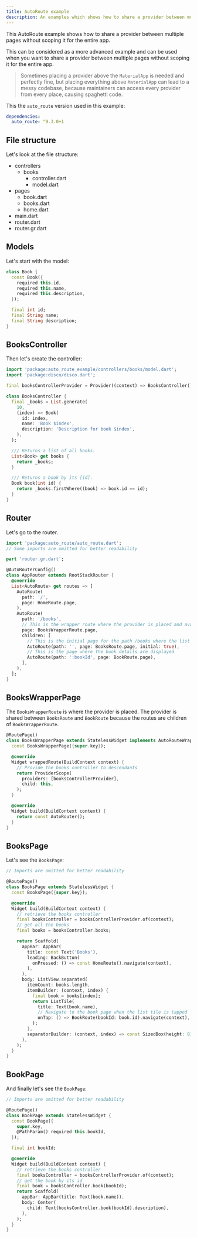 ```yaml
---
title: AutoRoute example
description: An examples which shows how to share a provider between multiple pages without scoping the entire app.
---
```


<LinkCard title="Source code" description="Tap here to check the full source code of this example" href="https://github.com/our-creativity/disco/tree/main/examples/auto_route" />

This AutoRoute example shows how to share a provider between multiple pages without scoping it for the entire app.

This can be considered as a more advanced example and can be used when you want to share a provider between multiple pages without scoping it for the entire app.
> Sometimes placing a provider above the `MaterialApp` is needed and perfectly fine, but placing everything above `MaterialApp` can lead to a messy codebase, because maintainers can access every provider from every place, causing spaghetti code.

This the `auto_route` version used in this example:

```yaml {2}
dependencies:
  auto_route: ^9.3.0+1
```

## File structure

Let's look at the file structure:

<FileTree>

- controllers
  - books
    - controller.dart
    - model.dart
- pages
  - book.dart
  - books.dart
  - home.dart
- main.dart
- router.dart
- router.gr.dart

</FileTree>

## Models

Let's start with the model:

```dart title=controllers/books/model.dart
class Book {
  const Book({
    required this.id,
    required this.name,
    required this.description,
  });

  final int id;
  final String name;
  final String description;
}
```

## BooksController

Then let's create the controller:

```dart title=controllers/books/controller.dart
import 'package:auto_route_example/controllers/books/model.dart';
import 'package:disco/disco.dart';

final booksControllerProvider = Provider((context) => BooksController());

class BooksController {
  final _books = List.generate(
    10,
    (index) => Book(
      id: index,
      name: 'Book $index',
      description: 'Description for book $index',
    ),
  );

  /// Returns a list of all books.
  List<Book> get books {
    return _books;
  }

  /// Returns a book by its [id].
  Book book(int id) {
    return _books.firstWhere((book) => book.id == id);
  }
}
```

## Router

Let's go to the router.

```dart title=router.dart
import 'package:auto_route/auto_route.dart';
// Some imports are omitted for better readability

part 'router.gr.dart';

@AutoRouterConfig()
class AppRouter extends RootStackRouter {
  @override
  List<AutoRoute> get routes => [
    AutoRoute(
      path: '/',
      page: HomeRoute.page,
    ),
    AutoRoute(
      path: '/books',
      // This is the wrapper route where the provider is placed and available to its children
      page: BooksWrapperRoute.page,
      children: [
        // This is the initial page for the path /books where the list of books is displayed
        AutoRoute(path: '', page: BooksRoute.page, initial: true),
        // This is the page where the book details are displayed
        AutoRoute(path: ':bookId', page: BookRoute.page),
      ],
    ),
  ];
}
```

## BooksWrapperPage

The `BooksWrapperRoute` is where the provider is placed. The provider is shared between `BooksRoute` and `BookRoute` because the routes are children of `BooksWrapperRoute`.

```dart title=pages/books.dart
@RoutePage()
class BooksWrapperPage extends StatelessWidget implements AutoRouteWrapper {
  const BooksWrapperPage({super.key});

  @override
  Widget wrappedRoute(BuildContext context) {
    // Provide the books controller to descendants
    return ProviderScope(
      providers: [booksControllerProvider],
      child: this,
    );
  }

  @override
  Widget build(BuildContext context) {
    return const AutoRouter();
  }
}
```
## BooksPage

Let's see the `BooksPage`:

```dart title=pages/books.dart
// Imports are omitted for better readability

@RoutePage()
class BooksPage extends StatelessWidget {
  const BooksPage({super.key});

  @override
  Widget build(BuildContext context) {
    // retrieve the books controller
    final booksController = booksControllerProvider.of(context);
    // get all the books
    final books = booksController.books;

    return Scaffold(
      appBar: AppBar(
        title: const Text('Books'),
        leading: BackButton(
          onPressed: () => const HomeRoute().navigate(context),
        ),
      ),
      body: ListView.separated(
        itemCount: books.length,
        itemBuilder: (context, index) {
          final book = books[index];
          return ListTile(
            title: Text(book.name),
            // Navigate to the book page when the list tile is tapped
            onTap: () => BookRoute(bookId: book.id).navigate(context),
          );
        },
        separatorBuilder: (context, index) => const SizedBox(height: 8),
      ),
    );
  }
}
```

## BookPage

And finally let's see the `BookPage`:

```dart title=pages/book.dart
// Imports are omitted for better readability

@RoutePage()
class BookPage extends StatelessWidget {
  const BookPage({
    super.key,
    @PathParam() required this.bookId,
  });

  final int bookId;

  @override
  Widget build(BuildContext context) {
    // retrieve the books controller
    final booksController = booksControllerProvider.of(context);
    // get the book by its id
    final book = booksController.book(bookId);
    return Scaffold(
      appBar: AppBar(title: Text(book.name)),
      body: Center(
        child: Text(booksController.book(bookId).description),
      ),
    );
  }
}
```
